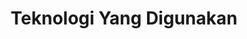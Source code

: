 ---
title: Teknologi Yang Digunakan

description: Untuk mengembangkan Website/Aplikasi ini menggunakan

Frontend: HTML, CSS, dan JavaScript.
Backend: PHP sebagai teknologi pemrosesan server.
Basis Data: MySQL sebagai sistem manajemen basis data relasional.
Deployment: Vercel atau GitHub untuk proses pengujian dan distribusi aplikasi. Hosting berbayar dapat dipertimbangkan sebagai opsi tambahan untuk implementasi penuh.
---